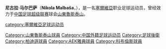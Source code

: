 {{Football player infobox
| playername = 尼古拉·马尔巴萨<br>Nikola Malbaša
| fullname = 尼古拉·马尔巴萨
| nickname = 
| image = 
| dateofbirth = {{Birth date and age|1977|9|12}}
| cityofbirth = 
| countryofbirth = [[南斯拉夫|南斯拉夫]]
| height = 179厘米
| currentclub  = 
| clubnumber = 
| position = [[后卫_(足球)|后卫]]
| youthyears = 
| youthclubs = 
| years = 2007
| clubs = {{flagicon|CHN}}[[山東魯能泰山|山東魯能泰山]]
| caps(goals) = 
| nationalyears = 2003
| nationalteam = [[塞黑國家足球隊|塞黑]]
| nationalcaps(goals) = 5 (0)
| pcupdate = 2008年12月7日（日） 04:28 (UTC)
}}

'''尼古拉·马尔巴萨'''（'''Nikola Malbaša'''，{{bd|1977年|9月12日|catidx=M}}），是一名[[塞爾維亞|塞爾維亞]]职业足球运动员，曾经效力于[[中国足球超级联赛|中国足球超级联赛]]球会[[山東魯能泰山|山東魯能泰山]]。

{{DEFAULTSORT:MALBAšA Nikola}}
[[category:塞爾維亞足球运动员|category:塞爾維亞足球运动员]]
[[Category:山東魯能泰山球員|Category:山東魯能泰山球員]]
[[Category:中国外籍足球运动员|Category:中国外籍足球运动员]]
[[Category:足球後衛|Category:足球後衛]]
[[Category:柏迪遜球員|Category:柏迪遜球員]]
[[Category:AEK雅典球員|Category:AEK雅典球員]]
[[Category:科布倫斯球員|Category:科布倫斯球員]]